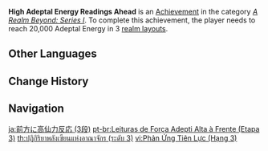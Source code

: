 {{Achievement Infobox
|title        = High Adeptal Energy Readings Ahead
|id           = 81052
|order id     = 1053
|category     = A Realm Beyond: Series I
|description  = Reach 20,000 Adeptal Energy in 3 [[Realm Layout|realm layouts]].
|requirements = 
|primogems    = 20
|tracking     = Tracks the total number of realm layouts that currently have over 20,000 adeptal energy.
|topic        = 
|set          = High Adeptal Energy Readings Ahead
|tier         = 3
|tiers_total  = 3
}}
'''High Adeptal Energy Readings Ahead''' is an [[Achievement]] in the category ''[[A Realm Beyond: Series I]]''. To complete this achievement, the player needs to reach 20,000 Adeptal Energy in 3 [[Realm Layout|realm layouts]].
<!--
==Trivia==

==Video Guides==
{{EVT
|video1   = 
|caption1 = 
}}
-->
==Other Languages==
{{Transclude|High Adeptal Energy Readings Ahead|Other Languages}}

==Change History==
{{Change History|1.5}}
<!--
==References==
{{Reflist}}
-->
==Navigation==
{{Achievement Navbox}}

[[ja:前方に高仙力反応 (3段)]]
[[pt-br:Leituras de Força Adepti Alta à Frente (Etapa 3)]]
[[th:ปฏิกิริยาพลังเซียนแห่งอาณาจักร (ระดับ 3)]]
[[vi:Phản Ứng Tiên Lực (Hạng 3)]]